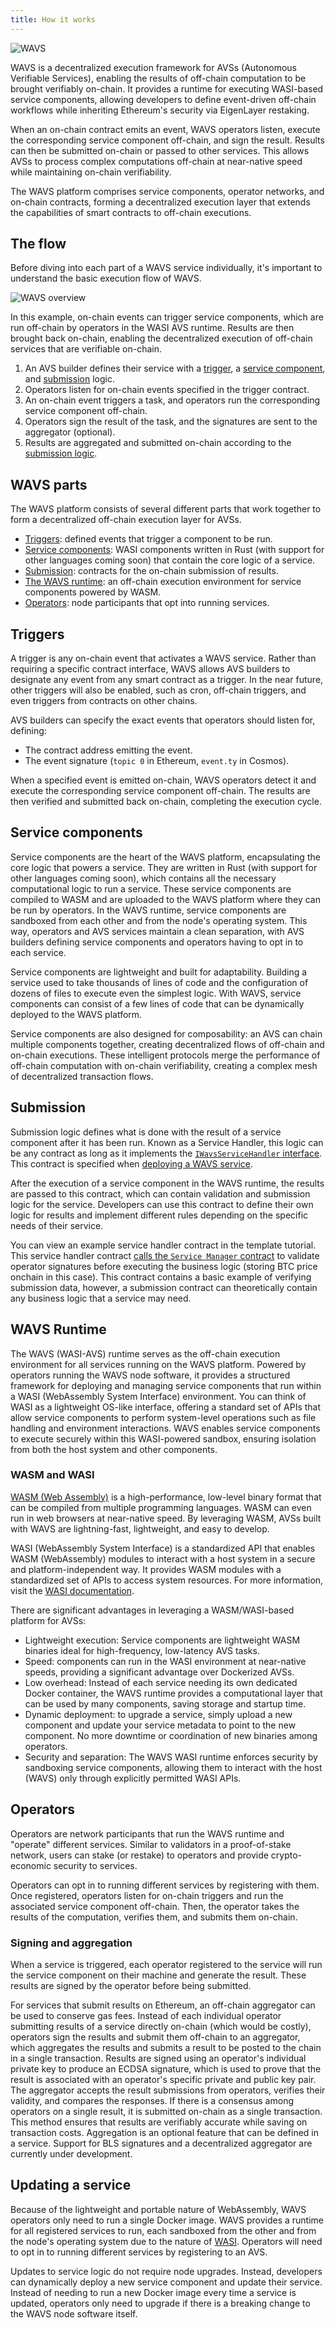 ```yaml
---
title: How it works
---
```

<!--docsignore
docsignore-->

<img alt="WAVS" src="https://raw.githubusercontent.com/Lay3rLabs/WAVS-docs/refs/heads/main/public/banners/how.png" />

WAVS is a decentralized execution framework for AVSs (Autonomous Verifiable Services), enabling the results of off-chain computation to be brought verifiably on-chain. It provides a runtime for executing WASI-based service components, allowing developers to define event-driven off-chain workflows while inheriting Ethereum's security via EigenLayer restaking.

When an on-chain contract emits an event, WAVS operators listen, execute the corresponding service component off-chain, and sign the result. Results can then be submitted on-chain or passed to other services. This allows AVSs to process complex computations off-chain at near-native speed while maintaining on-chain verifiability.

The WAVS platform comprises service components, operator networks, and on-chain contracts, forming a decentralized execution layer that extends the capabilities of smart contracts to off-chain executions.


## The flow

Before diving into each part of a WAVS service individually, it's important to understand the basic execution flow of WAVS.

<img alt="WAVS overview" src="https://raw.githubusercontent.com/Lay3rLabs/WAVS-docs/refs/heads/main/public/diagrams/flow.png" />

In this example, on-chain events can trigger service components, which are run off-chain by operators in the WASI AVS runtime. Results are then brought back on-chain, enabling the decentralized execution of off-chain services that are verifiable on-chain.

1. An AVS builder defines their service with a [trigger](#triggers), a [service component](#service-components), and [submission](#submission) logic.
2. Operators listen for on-chain events specified in the trigger contract.
3. An on-chain event triggers a task, and operators run the corresponding service component off-chain.
4. Operators sign the result of the task, and the signatures are sent to the aggregator (optional).
5. Results are aggregated and submitted on-chain according to the [submission logic](#submission).

## WAVS parts

The WAVS platform consists of several different parts that work together to form a decentralized off-chain execution layer for AVSs.

- [Triggers](#triggers): defined events that trigger a component to be run.
- [Service components](#service-components): WASI components written in Rust (with support for other languages coming soon) that contain the core logic of a service.
- [Submission](#submission): contracts for the on-chain submission of results.
- [The WAVS runtime](#wavs-runtime): an off-chain execution environment for service components powered by WASM.
- [Operators](#operators): node participants that opt into running services.

## Triggers

A trigger is any on-chain event that activates a WAVS service. Rather than requiring a specific contract interface, WAVS allows AVS builders to designate any event from any smart contract as a trigger. In the near future, other triggers will also be enabled, such as cron, off-chain triggers, and even triggers from contracts on other chains.

AVS builders can specify the exact events that operators should listen for, defining:
- The contract address emitting the event.
- The event signature (`topic 0` in Ethereum, `event.ty` in Cosmos).

When a specified event is emitted on-chain, WAVS operators detect it and execute the corresponding service component off-chain. The results are then verified and submitted back on-chain, completing the execution cycle.

## Service components

Service components are the heart of the WAVS platform, encapsulating the core logic that powers a service. They are written in Rust (with support for other languages coming soon), which contains all the necessary computational logic to run a service. These service components are compiled to WASM and are uploaded to the WAVS platform where they can be run by operators. In the WAVS runtime, service components are sandboxed from each other and from the node's operating system. This way, operators and AVS services maintain a clean separation, with AVS builders defining service components and operators having to opt in to each service.

Service components are lightweight and built for adaptability. Building a service used to take thousands of lines of code and the configuration of dozens of files to execute even the simplest logic. With WAVS, service components can consist of a few lines of code that can be dynamically deployed to the WAVS platform.

Service components are also designed for composability: an AVS can chain multiple components together, creating decentralized flows of off-chain and on-chain executions. These intelligent protocols merge the performance of off-chain computation with on-chain verifiability, creating a complex mesh of decentralized transaction flows.

## Submission

Submission logic defines what is done with the result of a service component after it has been run. Known as a Service Handler, this logic can be any contract as long as it implements the [`IWavsServiceHandler` interface](https://www.npmjs.com/package/@wavs/solidity?activeTab=code). This contract is specified when [deploying a WAVS service](./tutorial/6-run-service#deploy-your-service-to-wavs).

After the execution of a service component in the WAVS runtime, the results are passed to this contract, which can contain validation and submission logic for the service. Developers can use this contract to define their own logic for results and implement different rules depending on the specific needs of their service.

You can view an example service handler contract in the template tutorial. This service handler contract [calls the `Service Manager` contract](https://github.com/Lay3rLabs/wavs-foundry-template/blob/v0.3.0/src/contracts/WavsSubmit.sol) to validate operator signatures before executing the business logic (storing BTC price onchain in this case). This contract contains a basic example of verifying submission data, however, a submission contract can theoretically contain any business logic that a service may need.

## WAVS Runtime

The WAVS (WASI-AVS) runtime serves as the off-chain execution environment for all services running on the WAVS platform. Powered by operators running the WAVS node software, it provides a structured framework for deploying and managing service components that run within a WASI (WebAssembly System Interface) environment.
You can think of WASI as a lightweight OS-like interface, offering a standard set of APIs that allow service components to perform system-level operations such as file handling and environment interactions. WAVS enables service components to execute securely within this WASI-powered sandbox, ensuring isolation from both the host system and other components.

### WASM and WASI

[WASM (Web Assembly)](https://webassembly.org/) is a high-performance, low-level binary format that can be compiled from multiple programming languages. WASM can even run in web browsers at near-native speed. By leveraging WASM, AVSs built with WAVS are lightning-fast, lightweight, and easy to develop.

WASI (WebAssembly System Interface) is a standardized API that enables WASM (WebAssembly) modules to interact with a host system in a secure and platform-independent way. It provides WASM modules with a standardized set of APIs to access system resources. For more information, visit the [WASI documentation](https://wasi.dev/).

There are significant advantages in leveraging a WASM/WASI-based platform for AVSs:

- Lightweight execution: Service components are lightweight WASM binaries ideal for high-frequency, low-latency AVS tasks.
- Speed: components can run in the WASI environment at near-native speeds, providing a significant advantage over Dockerized AVSs.
- Low overhead: Instead of each service needing its own dedicated Docker container, the WAVS runtime provides a computational layer that can be used by many components, saving storage and startup time.
- Dynamic deployment: to upgrade a service, simply upload a new component and update your service metadata to point to the new component. No more downtime or coordination of new binaries among operators.
- Security and separation: The WAVS WASI runtime enforces security by sandboxing service components, allowing them to interact with the host (WAVS) only through explicitly permitted WASI APIs.

## Operators

Operators are network participants that run the WAVS runtime and "operate" different services. Similar to validators in a proof-of-stake network, users can stake (or restake) to operators and provide crypto-economic security to services.

Operators can opt in to running different services by registering with them. Once registered, operators listen for on-chain triggers and run the associated service component off-chain. Then, the operator takes the results of the computation, verifies them, and submits them on-chain.

### Signing and aggregation

When a service is triggered, each operator registered to the service will run the service component on their machine and generate the result. These results are signed by the operator before being submitted.

For services that submit results on Ethereum, an off-chain aggregator can be used to conserve gas fees. Instead of each individual operator submitting results of a service directly on-chain (which would be costly), operators sign the results and submit them off-chain to an aggregator, which aggregates the results and submits a result to be posted to the chain in a single transaction. Results are signed using an operator's individual private key to produce an ECDSA signature, which is used to prove that the result is associated with an operator's specific private and public key pair. The aggregator accepts the result submissions from operators, verifies their validity, and compares the responses. If there is a consensus among operators on a single result, it is submitted on-chain as a single transaction. This method ensures that results are verifiably accurate while saving on transaction costs. Aggregation is an optional feature that can be defined in a service. Support for BLS signatures and a decentralized aggregator are currently under development.

## Updating a service

Because of the lightweight and portable nature of WebAssembly, WAVS operators only need to run a single Docker image. WAVS provides a runtime for all registered services to run, each sandboxed from the other and from the node's operating system due to the nature of [WASI](#wasm-and-wasi). Operators will need to opt in to running different services by registering to an AVS.

Updates to service logic do not require node upgrades. Instead, developers can dynamically deploy a new service component and update their service. Instead of needing to run a new Docker image every time a service is updated, operators only need to upgrade if there is a breaking change to the WAVS node software itself.
